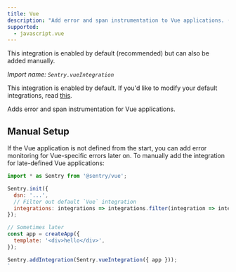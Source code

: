 ```yaml
---
title: Vue
description: "Add error and span instrumentation to Vue applications. (default)"
supported:
  - javascript.vue
---
```


<Alert>

  This integration is enabled by default (recommended) but can also be added manually.

</Alert>

_Import name: `Sentry.vueIntegration`_

This integration is enabled by default. If you'd like to modify your default integrations, read [this](./../#modifying-default-integrations).

Adds error and span instrumentation for Vue applications.

## Manual Setup

If the Vue application is not defined from the start, you can add error monitoring for Vue-specific errors later on.
To manually add the integration for late-defined Vue applications:

```javascript {filename:main.js}
import * as Sentry from '@sentry/vue';

Sentry.init({
  dsn: '...',
  // Filter out default `Vue` integration
  integrations: integrations => integrations.filter(integration => integration.name !== 'Vue'),
});

// Sometimes later
const app = createApp({
  template: '<div>hello</div>',
});

Sentry.addIntegration(Sentry.vueIntegration({ app }));
`
